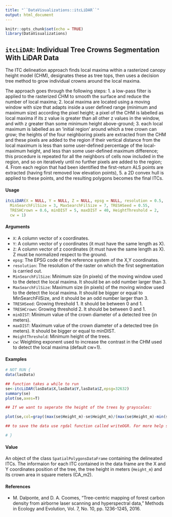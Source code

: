 ```yaml
---
title: "``DataVisualizations::itcLiDAR``"
output: html_document
---
```



```r
knitr::opts_chunk$set(echo = TRUE)
library(DataVisualizations)
```

## ``itcLiDAR``: Individual Tree Crowns Segmentation With LiDAR Data

The ITC delineation approach finds local maxima within a rasterized canopy height model (CHM), designates 
these as tree tops, then uses a decision tree method to grow individual crowns around the local maxima. 

The approach goes through the following steps: 
1. a low-pass filter is applied to the rasterized CHM to smooth the surface and reduce the number of local maxima; 
2. local maxima are located using a moving window with size that adapts inside a user defined range (minimum and maximum size) according the pixel height; a pixel of the CHM is labelled as local maxima if its z value is greater than all other z values in the window, and with z greater than some minimum height above-ground; 
3. each local maximum is labelled as an 'initial region' around which a tree crown can grow; the heights of the four neighboring pixels are extracted from the CHM and these pixels are added to the region if their vertical distance from the local maximum is less than some user-defined percentage of the local-maximum height, and less than some user-defined maximum difference; this procedure is repeated for all the neighbors of cells now included in the region, and so on iteratively until no further pixels are added to the region; 
4. From each region that had been identified the first-return ALS points are extracted (having first removed low elevation points), 
5. a 2D convex hull is applied to these points, and the resulting polygons becomes the final ITCs.

#### Usage
```r
itcLiDAR(X = NULL, Y = NULL, Z = NULL, epsg = NULL, resolution = 0.5,
  MinSearchFilSize = 3, MaxSearchFilSize = 7, TRESHSeed = 0.55,
  TRESHCrown = 0.6, minDIST = 5, maxDIST = 40, HeightThreshold = 2,
  cw = 1)
```
#### Arguments

* ``X``: A column vector of x coordinates.
* ``Y``: A column vector of y coordinates (it must have the same length as X).
* ``Z``: A column vector of z coordinates (it must have the same length as X). Z must be normalized respect to the ground.
* ``epsg``: The EPSG code of the reference system of the X,Y coordinates.
* ``resolution``: The resolution of the raster on which the first segmentation is carried out.
* ``MinSearchFilSize``: Minimum size (in pixels) of the moving window used to the detect the local maxima. It should be an odd number larger than 3.
* ``MaxSearchFilSize``: Maximum size (in pixels) of the moving window used to the detect the local maxima. It should be bigger or equal to MinSearchFilSize, and it should be an odd number larger than 3.
* ``TRESHSeed``: Growing threshold 1. It should be between 0 and 1.
* ``TRESHCrown``: Growing threshold 2. It should be between 0 and 1.
* ``minDIST``: Minimum value of the crown diameter of a detected tree (in meters).
* ``maxDIST``: Maximum value of the crown diameter of a detected tree (in meters). It should be bigger or equal to minDIST.
* ``HeightThreshold``: Minimum height of the trees.
* ``cw``: Weighting exponent used to increase the contrast in the CHM used to detect the local maxima (default cw=1).


#### Examples
```r
# NOT RUN {
data(lasData)

## function takes a while to run
se<-itcLiDAR(lasData$X,lasData$Y,lasData$Z,epsg=32632)
summary(se)
plot(se,axes=T)
```
```r
## If we want to seperate the height of the trees by grayscales:

plot(se,col=gray((max(se$Height_m)-se$Height_m)/(max(se$Height_m)-min(se$Height_m))),axes=T)

## to save the data use rgdal function called writeOGR. For more help see rgdal package.

# }
```

#### Value
An object of the class ``SpatialPolygonsDataFrame`` containing the delineated ITCs. 
The informaion for each ITC contained in the data frame are the X and Y coordinates position of the 
tree, the tree height in meters (``Height_m``) and its crown area in square meters (CA_m2).

#### References
* M. Dalponte, and D. A. Coomes, "Tree-centric mapping of forest carbon density from airborne laser scanning and hyperspectral data," Methods in Ecology and Evolution, Vol. 7, No. 10, pp. 1236-1245, 2016.
